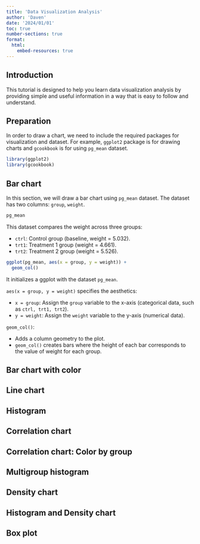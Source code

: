 ```yaml
---
title: 'Data Visualization Analysis'
author: 'Daven'
date: '2024/01/01'
toc: true
number-sections: true
format:
  html:
    embed-resources: true
---
```


## Introduction

This tutorial is designed to help you learn data visualization analysis by providing simple and useful information in a way that is easy to follow and understand.

## Preparation

In order to draw a chart, we need to include the required packages for visualization and dataset. For example, `ggplot2` package is for drawing charts and `gcookbook` is for using `pg_mean` dataset.

```r
library(ggplot2)
library(gcookbook)
```

## Bar chart

In this section, we will draw a bar chart using `pg_mean` dataset. The dataset has two columns: `group`, `weight`.

```r
pg_mean
```

This dataset compares the weight across three groups:

- `ctrl`: Control group (baseline, weight = 5.032).
- `trt1`: Treatment 1 group (weight = 4.661).
- `trt2`: Treatment 2 group (weight = 5.526).

```r
ggplot(pg_mean, aes(x = group, y = weight)) +
  geom_col()
```

It initializes a ggplot with the dataset `pg_mean`.

`aes(x = group, y = weight)` specifies the aesthetics:

- `x = group`: Assign the `group` variable to the x-axis (categorical data, such as `ctrl, trt1, trt2`).
- `y = weight`: Assign the `weight` variable to the y-axis (numerical data).

`geom_col()`:

- Adds a column geometry to the plot.
- `geom_col()` creates bars where the height of each bar corresponds to the value of weight for each group.


## Bar chart with color

## Line chart

## Histogram

## Correlation chart

## Correlation chart: Color by group

## Multigroup histogram

## Density chart

## Histogram and Density chart

## Box plot


